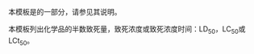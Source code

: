 {{Documentation subpage}}
本模板是{{tl|Chembox}}的一部分，请参见其说明。

本模板列出化学品的半数致死量，致死浓度或致死浓度时间：LD<sub>50</sub>，LC<sub>50</sub>或LCt<sub>50</sub>。
<includeonly>
[[Category:化学信息框模板|{{PAGENAME}}]]
</includeonly>